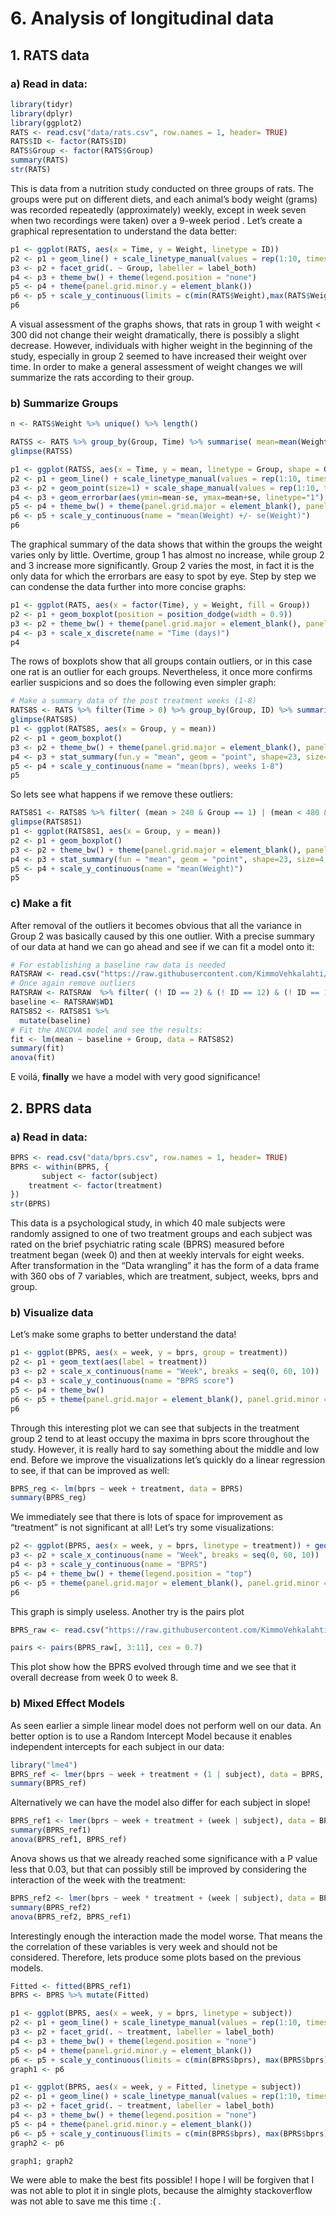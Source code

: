 # 6. Analysis of longitudinal data

## 1. RATS data

### a) Read in data:
```r
library(tidyr)
library(dplyr)
library(ggplot2)
RATS <- read.csv("data/rats.csv", row.names = 1, header= TRUE)
RATS$ID <- factor(RATS$ID)
RATS$Group <- factor(RATS$Group)
summary(RATS)
str(RATS)
```
This is data from a nutrition study conducted on three groups of rats. The groups were put on different diets, and each animal’s body weight (grams) was recorded repeatedly (approximately) weekly, except in week seven when two recordings were taken) over a 9-week period
. Let's create a graphical representation to understand the data better:

```r
p1 <- ggplot(RATS, aes(x = Time, y = Weight, linetype = ID))
p2 <- p1 + geom_line() + scale_linetype_manual(values = rep(1:10, times=4))
p3 <- p2 + facet_grid(. ~ Group, labeller = label_both)
p4 <- p3 + theme_bw() + theme(legend.position = "none")
p5 <- p4 + theme(panel.grid.minor.y = element_blank())
p6 <- p5 + scale_y_continuous(limits = c(min(RATS$Weight),max(RATS$Weight)))
p6
```
A visual assessment of the graphs shows, that rats in group 1 with weight < 300 did not change their weight dramatically, there is possibly a slight decrease. However, individuals with higher weight in the beginning of the study, especially in group 2 seemed to have increased their weight over time.
In order to make a general assessment of weight changes we will summarize the rats according to their group.

### b) Summarize Groups
```r
n <- RATS$Weight %>% unique() %>% length()

RATSS <- RATS %>% group_by(Group, Time) %>% summarise( mean=mean(Weight), se=sd(Weight)/sqrt(n)) %>% ungroup()
glimpse(RATSS)

p1 <- ggplot(RATSS, aes(x = Time, y = mean, linetype = Group, shape = Group))
p2 <- p1 + geom_line() + scale_linetype_manual(values = rep(1:10, times=4))
p3 <- p2 + geom_point(size=1) + scale_shape_manual(values = rep(1:10, times=4))
p4 <- p3 + geom_errorbar(aes(ymin=mean-se, ymax=mean+se, linetype="1"), width=0.3)
p5 <- p4 + theme_bw() + theme(panel.grid.major = element_blank(), panel.grid.minor = element_blank())
p6 <- p5 + scale_y_continuous(name = "mean(Weight) +/- se(Weight)")
p6
```
The graphical summary of the data shows that within the groups the weight varies only by little. Overtime, group 1 has almost no increase, while group 2 and 3 increase more significantly. Group 2 varies the most, in fact it is the only data for which the errorbars are easy to spot by eye.
Step by step we can condense the data further into more concise graphs:

```r
p1 <- ggplot(RATS, aes(x = factor(Time), y = Weight, fill = Group))
p2 <- p1 + geom_boxplot(position = position_dodge(width = 0.9))
p3 <- p2 + theme_bw() + theme(panel.grid.major = element_blank(), panel.grid.minor = element_blank())
p4 <- p3 + scale_x_discrete(name = "Time (days)")
p4
```
The rows of boxplots show that all groups contain outliers, or in this case one rat is an outlier for each groups. Nevertheless, it once more confirms earlier suspicions and so does the following even simpler graph:

```r
# Make a summary data of the post treatment weeks (1-8)
RATS8S <- RATS %>% filter(Time > 0) %>% group_by(Group, ID) %>% summarise( mean=mean(Weight) ) %>% ungroup()
glimpse(RATS8S)
p1 <- ggplot(RATS8S, aes(x = Group, y = mean))
p2 <- p1 + geom_boxplot()
p3 <- p2 + theme_bw() + theme(panel.grid.major = element_blank(), panel.grid.minor = element_blank())
p4 <- p3 + stat_summary(fun.y = "mean", geom = "point", shape=23, size=4, fill = "white")
p5 <- p4 + scale_y_continuous(name = "mean(bprs), weeks 1-8")
p5
```
So lets see what happens if we remove these outliers:

```r
RATS8S1 <- RATS8S %>% filter( (mean > 240 & Group == 1) | (mean < 480 & Group == 2) | (mean > 500 & Group == 3) )
glimpse(RATS8S1)
p1 <- ggplot(RATS8S1, aes(x = Group, y = mean))
p2 <- p1 + geom_boxplot()
p3 <- p2 + theme_bw() + theme(panel.grid.major = element_blank(), panel.grid.minor = element_blank())
p4 <- p3 + stat_summary(fun = "mean", geom = "point", shape=23, size=4, fill = "white")
p5 <- p4 + scale_y_continuous(name = "mean(Weight)")
p5
```
### c) Make a fit

After removal of the outliers it becomes obvious that all the variance in Group 2 was basically caused by this one outlier. With a precise summary of our data at hand we can go ahead and see if we can fit a model onto it:


```r
# For establishing a baseline raw data is needed
RATSRAW <- read.csv("https://raw.githubusercontent.com/KimmoVehkalahti/MABS/master/Examples/data/rats.txt", stringsAsFactors = F, sep =  "\t")
# Once again remove outliers
RATSRAW <- RATSRAW  %>% filter( (! ID == 2) & (! ID == 12) & (! ID == 13) )
baseline <- RATSRAW$WD1
RATS8S2 <- RATS8S1 %>%
  mutate(baseline)
# Fit the ANCOVA model and see the results:
fit <- lm(mean ~ baseline + Group, data = RATS8S2)
summary(fit)
anova(fit)
```
E voilá, **finally** we have a model with very good significance!

## 2. BPRS data

### a) Read in data:
```r
BPRS <- read.csv("data/bprs.csv", row.names = 1, header= TRUE)
BPRS <- within(BPRS, {
       subject <- factor(subject)
    treatment <- factor(treatment)
})
str(BPRS)
```
This data is a psychological study, in which 40 male subjects were randomly assigned to one of two treatment groups and each subject was rated on the brief psychiatric rating scale (BPRS) measured before treatment began (week 0) and then at weekly intervals for eight weeks. After transformation in the "Data wrangling" it has the form of a data frame with 360 obs of 7 variables, which are treatment, subject, weeks, bprs and group.

### b) Visualize data

Let's make some graphs to better understand the data!

```r
p1 <- ggplot(BPRS, aes(x = week, y = bprs, group = treatment))
p2 <- p1 + geom_text(aes(label = treatment))
p3 <- p2 + scale_x_continuous(name = "Week", breaks = seq(0, 60, 10))
p4 <- p3 + scale_y_continuous(name = "BPRS score")
p5 <- p4 + theme_bw()
p6 <- p5 + theme(panel.grid.major = element_blank(), panel.grid.minor = element_blank())
p6
```
Through this interesting plot we can see that subjects in the treatment group 2 tend to at least occupy the maxima in bprs score throughout the study. However, it is really hard to say something about the middle and low end. Before we improve the visualizations let's quickly do a linear regression to see, if that can be improved as well:

```r
BPRS_reg <- lm(bprs ~ week + treatment, data = BPRS)
summary(BPRS_reg)
```
We immediately see that there is lots of space for improvement as "treatment" is not significant at all! 
Let's try some visualizations:

```r
p2 <- ggplot(BPRS, aes(x = week, y = bprs, linetype = treatment)) + geom_line()
p3 <- p2 + scale_x_continuous(name = "Week", breaks = seq(0, 60, 10))
p4 <- p3 + scale_y_continuous(name = "BPRS")
p5 <- p4 + theme_bw() + theme(legend.position = "top")
p6 <- p5 + theme(panel.grid.major = element_blank(), panel.grid.minor = element_blank())
p6
```
This graph is simply useless. Another try is the pairs plot

```r
BPRS_raw <- read.csv("https://raw.githubusercontent.com/KimmoVehkalahti/MABS/master/Examples/data/BPRS.txt", stringsAsFactors = F, sep = " ")

pairs <- pairs(BPRS_raw[, 3:11], cex = 0.7)

```
This plot show how the BPRS evolved through time and we see that it overall decrease from week 0 to week 8.

### b) Mixed Effect Models

As seen earlier a simple linear model does not perform well on our data. An better option is to use a Random Intercept Model because it enables independent intercepts for each subject in our data:

```r
library("lme4")
BPRS_ref <- lmer(bprs ~ week + treatment + (1 | subject), data = BPRS, REML = FALSE)
summary(BPRS_ref)

```
Alternatively we can have the model also differ for each subject in slope!
```r
BPRS_ref1 <- lmer(bprs ~ week + treatment + (week | subject), data = BPRS, REML = FALSE)
summary(BPRS_ref1)
anova(BPRS_ref1, BPRS_ref)
```
Anova shows us that we already reached some significance with a P value less that 0.03, but that can possibly still be improved by considering the interaction of the week with the treatment:
```r
BPRS_ref2 <- lmer(bprs ~ week * treatment + (week | subject), data = BPRS, REML = FALSE)
summary(BPRS_ref2)
anova(BPRS_ref2, BPRS_ref1)
```
Interestingly enough the interaction made the model worse. That means the the correlation of these variables is very week and should not be considered. Therefore, lets produce some plots based on the previous models.

```r
Fitted <- fitted(BPRS_ref1)
BPRS <- BPRS %>% mutate(Fitted)

p1 <- ggplot(BPRS, aes(x = week, y = bprs, linetype = subject))
p2 <- p1 + geom_line() + scale_linetype_manual(values = rep(1:10, times=4))
p3 <- p2 + facet_grid(. ~ treatment, labeller = label_both)
p4 <- p3 + theme_bw() + theme(legend.position = "none")
p5 <- p4 + theme(panel.grid.minor.y = element_blank())
p6 <- p5 + scale_y_continuous(limits = c(min(BPRS$bprs), max(BPRS$bprs)))
graph1 <- p6

p1 <- ggplot(BPRS, aes(x = week, y = Fitted, linetype = subject))
p2 <- p1 + geom_line() + scale_linetype_manual(values = rep(1:10, times=4))
p3 <- p2 + facet_grid(. ~ treatment, labeller = label_both)
p4 <- p3 + theme_bw() + theme(legend.position = "none")
p5 <- p4 + theme(panel.grid.minor.y = element_blank())
p6 <- p5 + scale_y_continuous(limits = c(min(BPRS$bprs), max(BPRS$bprs)))
graph2 <- p6

graph1; graph2
```
We were able to make the best fits possible! I hope I will be forgiven that I was not able to plot it in single plots, because the almighty stackoverflow was not able to save me this time :( .